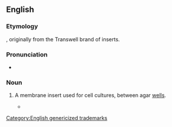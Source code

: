 ==English==

===Etymology===
{{prefix|en|trans|well}}, originally from the Transwell brand of inserts.

===Pronunciation===
* {{IPA|en|/ˈtɹænzwɛl/}}

===Noun===
{{en-noun}}

# {{lb|en|medicine|microbiology}} A membrane insert used for cell cultures, between agar [[well]]s.
#* {{quote-text|en|year=2005|author=Melanie T. Cushion and Peter D. Walzer|title=Pneumocystis Pneumonia|page=655|url=http://books.google.com/books?id=bi4TsV3pUeoC],|passage=In one experiment, ''Pneumocystis'' was inoculated into '''transwells''' and treated according to the cultivation protocol for 56 days (Table 4).}}

[[Category:English genericized trademarks]]